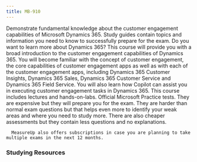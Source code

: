 ```yaml
---
title: MB-910
---
```


<Card title="Get Started" icon="star"> 
  <LinkCard title="Exam MB-910: Microsoft Dynamics 365 Fundamentals (CRM)" href="https://learn.microsoft.com/certifications/exams/mb-910?WT.mc_id=studentamb_165290" target="_blank"/>
Demonstrate fundamental knowledge about the customer engagement capabilities of Microsoft Dynamics 365.
  <LinkCard title="MB-910 Study Guide" href="https://learn.microsoft.com/credentials/certifications/resources/study-guides/mb-910?WT.mc_id=studentamb_165290" target="_blank"/>
      Study guides contain topics and information you need to know to successfully prepare for the exam.
  <LinkCard title="Microsoft Learn" href="https://learn.microsoft.com/en-us/training/courses/mb-910t00?WT.mc_id=studentamb_165290" target="_blank"/>
Do you want to learn more about Dynamics 365? This course will provide you with a broad introduction to the customer engagement capabilities of Dynamics 365. You will become familiar with the concept of customer engagement, the core capabilities of customer engagement apps as well as with each of the customer engagement apps, including Dynamics 365 Customer Insights, Dynamics 365 Sales, Dynamics 365 Customer Service and Dynamics 365 Field Service. You will also learn how Copilot can assist you in executing customer engagement tasks in Dynamics 365. This course includes lectures and hands-on-labs.

</Card>

<Card title="MeasureUp Practice Tests" icon="open-book"> 
<CardGrid>
  <LinkCard title="MeasureUp Assessment" href="https://www.measureup.com/assessment-mb-910-microsoft-dynamics-365-fundamentals-crm.html#u44" target="_blank"/>
  <LinkCard title="MeasureUp Practice Test" href="https://www.measureup.com/microsoft-practice-test-mb-910-microsoft-dynamics-365-fundamentals-crm.html#u44" target="_blank"/>
</CardGrid>
  <LinkCard title="MeasureUp Subscriptions" href="https://www.measureup.com/subscription-plans-for-individuals#u44" target="_blank"/>
      Official Microsoft Practice tests. They are expensive but they will prepare you for the exam. They are harder than normal exam questions but that helps 
      even more to identify your weak areas and where you need to study more. There are also cheaper assessments but they contain less questions and no explanations.

      MeasureUp also offers subscriptions in case you are planning to take multiple exams in the next 12 months. 
</Card>


### Studying Resources

<Tabs>

  <TabItem label="Text">
  <CardGrid>
    <LinkCard title="Microsoft Learn" href="https://learn.microsoft.com/en-us/training/courses/mb-910t00?WT.mc_id=studentamb_165290" target="_blank"/>
  </CardGrid>
  </TabItem>

  <TabItem label="Videos">
  <CardGrid>
    <LinkCard title="On Demand Instructor-led Training Series" href="https://learn.microsoft.com/en-us/shows/on-demand-instructor-led-training-series/?terms=MB-910&WT.mc_id=studentamb_165290" target="_blank"/>
    <LinkCard title="Microsoft Virtual Training Day: Dynamics 365 Fundamentals (CRM)" href="https://events.microsoft.com/en-us/allevents/?language=English&clientTimeZone=1&search=Microsoft%20Dynamics%20365%20Virtual%20Training%20Day:%20Fundamentals%20(CRM)" target="_blank"/>
  </CardGrid>
  </TabItem>

  <TabItem label="Paid">
  <CardGrid>
  </CardGrid>
  </TabItem>

  <TabItem label="Tests">
  <CardGrid>
    <LinkCard title="MS Learn Practice Assessment" href="https://learn.microsoft.com/en-us/certifications/exams/mb-910/practice/assessment?assessment-type=practice&assessmentId=53&WT.mc_id=studentamb_165290" target="_blank"/>
    <LinkCard title="MeasureUp Assessment" href="https://www.measureup.com/assessment-mb-910-microsoft-dynamics-365-fundamentals-crm.html#u44" target="_blank"/>
    <LinkCard title="MeasureUp Practice Tests" href="https://www.measureup.com/microsoft-practice-test-mb-910-microsoft-dynamics-365-fundamentals-crm.html#u44" target="_blank"/> 
  </CardGrid>
  </TabItem>

  <TabItem label="Misc">
  <CardGrid>
  </CardGrid>
  </TabItem>
  
</Tabs>
